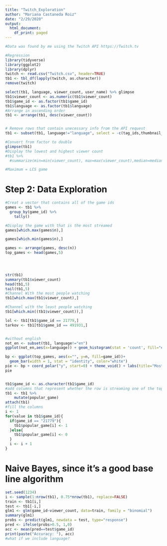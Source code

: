 ---
title: "Twitch_Exploration"
author: "Mariana Castaneda Roiz"
date: "2/29/2020"
output:
  html_document:
    df_print: paged
---

```{r}
#Data was found by me using the Twitch API https://Twitch.tv

#Regression
library(tidyverse)
library(ggplot2)
library(dplyr)
twitch <- read.csv("Twitch.csv", header=TRUE)
tb1 <- tbl_df(lapply(twitch, as.character))
remove(twitch)

select(tb1, language, viewer_count, user_name) %>% glimpse
tb1$viewer_count <- as.numeric(tb1$viewer_count)
tb1$game_id <- as.factor(tb1$game_id)
tb1$language <- as.factor(tb1$language)
#Arrange in ascending order
tb1 <- arrange(tb1, desc(viewer_count))


# Remove rows that contain unecessary info from the API request
tb1 <- subset(tb1, language!="language", select = -c(tag_ids,thumbnail_url,type))

#Convert from factor to double
glimpse(tb1)
#Display the lowest and highest viewer count
#tb1 %>%
  #summarize(min=min(viewer_count), max=max(viewer_count),median=median(viewer_count), sd=sd(viewer_count))

#Maximum = LCS game 

```


# Step 2: Data Exploration
```{r}
#Creat a vector that contains all of the game ids
games <- tb1 %>%
  group_by(game_id) %>%
    tally()

#Display the game with that is the most streamed
games[which.max(games$n),]

games[which.min(games$n),]

games <- arrange(games, desc(n))
top_games <- head(games,5)


  

str(tb1)
summary(tb1$viewer_count)
head(tb1,5)
tail(tb1,5)
#Channel With the most people watching
tb1[which.max(tb1$viewer_count),]

#Channel with the least people watching
tb1[which.min((tb1$viewer_count)),]

lol <- tb1[tb1$game_id == 21779,]
tarkov <- tb1[tb1$game_id == 491931,]


#without english
not_en <- subset(tb1, language!="en")
ggplot(not_en,aes(x=language)) + geom_histogram(stat = 'count', fill="#8033cc") + labs(y = "Count", title = "Non-English Speaking Streamers")

bp <- ggplot(top_games, aes(x="", y=n, fill=game_id))+
  geom_bar(width = 1, stat = "identity", color="white")
pie <- bp + coord_polar("y", start=0) + theme_void() + labs(title="Most streamed categories ")
pie


tb1$game_id <- as.character(tb1$game_id)
#add columns that represent whether the row is streaming one of the top 5 most streamed games
tb1 <- tb1 %>% 
    mutate(popular_game)
attach(tb1)
#fill the columns
i <- 1
for(value in tb1$game_id){
  if(game_id == "21779"){
    tb1$popular_game[i] <- 1
  }else{
    tb1$popular_game[i] <- 0
  }
  i <- i + 1
}
```



# Naive Bayes, since it's a good base line algorithm
```{r}
set.seed(1234)
i <- sample(1:nrow(tb1), 0.75*nrow(tb1), replace=FALSE)
train <- tb1[i,]
test <- tb1[-i,]
glm1 <- glm(game_id~viewer_count, data=train, family = "binomial")
summary(glm1)
probs <- predict(glm1, newdata = test, type="response")
pred <- ifelse(probs>0.5, 1,0)
acc <- mean(pred==test$game_id)
print(paste("Accuracy: "), acc)
#what if we include language?

```